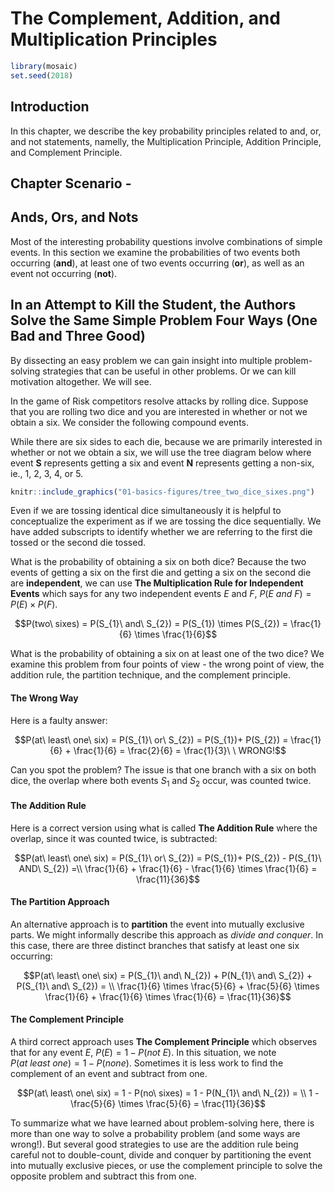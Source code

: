 # The Complement, Addition, and Multiplication Principles {#complement_addition_multiplication_principles}

```r
library(mosaic)
set.seed(2018)
```

## Introduction {#introduction}

In this chapter,  we describe the key probability principles related to and, or, and not statements, namelly, the Multiplication Principle, Addition Principle, and Complement Principle. 

## Chapter Scenario - {#chapter_scenario}

## Ands, Ors, and Nots {#and_ors_nots}

Most of the interesting probability questions involve combinations of simple events. In this section we examine the probabilities of two events both occurring (**and**), at least one of two events occurring (**or**), as well as an event not occurring (**not**).

## In an Attempt to Kill the Student, the Authors Solve the Same Simple Problem Four Ways (One Bad and Three Good) {#kill_the_student}

By dissecting an easy problem we can gain insight into multiple problem-solving strategies that can be useful in other problems. Or we can kill motivation altogether. We will see.

In the game of Risk competitors resolve attacks by rolling dice. Suppose that you are rolling two dice and you are interested in whether or not we obtain a six. We consider the following compound events.

While there are six sides to each die, because we are primarily interested in whether or not we obtain a six, we will use the tree diagram below where event **S** represents getting a six and event **N** represents getting a non-six, ie., 1, 2, 3, 4, or 5.

```r
knitr::include_graphics("01-basics-figures/tree_two_dice_sixes.png")
```

Even if we are tossing identical dice simultaneously it is helpful to conceptualize the experiment as if we are tossing the dice sequentially. We have added subscripts to identify whether we are referring to the first die tossed or the second die tossed.

What is the probability of obtaining a six on both dice? Because the two events of getting a six on the first die and getting a six on the second die are **independent**, we can use **The Multiplication Rule for Independent Events** which says for any two independent events $E$ and $F$, $P(E\ and\ F) = P(E) \times P(F)$.

$$P(two\ sixes) = P(S_{1}\ and\ S_{2}) = P(S_{1}) \times P(S_{2}) =  \frac{1}{6} \times \frac{1}{6}$$

What is the probability of obtaining a six on at least one of the two dice? We examine this problem from four points of view - the wrong point of view, the addition rule, the partition technique, and the complement principle.

#### The Wrong Way

Here is a faulty answer:

$$P(at\ least\ one\ six) = P(S_{1}\ or\ S_{2}) = P(S_{1})+ P(S_{2}) = \frac{1}{6} + \frac{1}{6} = \frac{2}{6} = \frac{1}{3}\ \ WRONG!$$

Can you spot the problem? The issue is that one branch with a six on both dice, the overlap where both events $S_{1}$ and $S_{2}$ occur, was counted twice. 

#### The Addition Rule

Here is a correct version using what is called **The Addition Rule** where the overlap, since it was counted twice, is subtracted:

$$P(at\ least\ one\ six) = P(S_{1}\ or\ S_{2}) = P(S_{1})+ P(S_{2}) - P(S_{1}\ AND\ S_{2}) =\\ \frac{1}{6} + \frac{1}{6} - \frac{1}{6} \times \frac{1}{6}  = \frac{11}{36}$$

#### The Partition Approach

An alternative approach is to **partition** the event into mutually exclusive parts. We might informally describe this approach as *divide and conquer*. In this case, there are three distinct branches that satisfy at least one six occurring:

$$P(at\ least\ one\ six) = P(S_{1}\ and\ N_{2}) + P(N_{1}\ and\ S_{2}) + P(S_{1}\ and\ S_{2}) = \\  \frac{1}{6} \times \frac{5}{6} + \frac{5}{6} \times \frac{1}{6} + \frac{1}{6} \times \frac{1}{6} = \frac{11}{36}$$

#### The Complement Principle

A third correct approach uses **The Complement Principle** which observes that for any event $E$, $P(E) = 1 - P(not\ E)$. In this situation, we note $P(at\ least\ one) = 1 - P(none)$. Sometimes it is less work to find the complement of an event and subtract from one.

$$P(at\ least\ one\ six) = 1 - P(no\ sixes) = 1 - P(N_{1}\ and\ N_{2}) = \\  1 - \frac{5}{6} \times \frac{5}{6} = \frac{11}{36}$$

To summarize what we have learned about problem-solving here, there is more than one way to solve a probability problem (and some ways are wrong!). But several good strategies to use are the addition rule being careful not to double-count, divide and conquer by partitioning the event into mutually exclusive pieces, or use the complement principle to solve the opposite problem and subtract this from one. 

